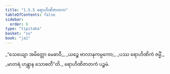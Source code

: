 ```yaml
---
title: "1.5.5 ရောဟိဏိဇာတက"
tableOfContents: false
sidebar:
  order: 6
type: "tipitaka"
basket: "su"
book: "ja1"
---
```



<DynamicBreadcrumb />

<Division number="45" book="ja1">

<Paragraph number="98" type="verses" book="ja1">
_“သေယျော အမိတ္တော မေဓာဝီ,_  
_ယဉ္စေ ဗာလာနုကမ္ပကော;_  
_ပဿ ရောဟိဏိကံ ဇမ္မိံ,_  
_မာတရံ ဟန္တွာန သောစတီ”တိ._  


</Paragraph>
</Division>

<Paragraph number="99" type="center" book="ja1">
ရောဟိဏိဇာတကံ ပဉ္စမံ.
</Paragraph>